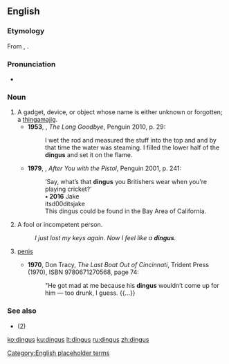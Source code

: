 ==English==

===Etymology===
From {{etyl|nl|en}} {{m|nl|dinges}}, {{m|nl|ding||thing}}.

===Pronunciation===
* {{IPA|/ˈdɪŋɡəs/|lang=en}}

===Noun===
{{en-noun|es}}

# A gadget, device, or object whose name is either unknown or forgotten; a [[thingamajig]].
#* '''1953''', {{w|Raymond Chandler}}, ''The Long Goodbye'', Penguin 2010, p. 29:
#*: I wet the rod and measured the stuff into the top and and by that time the water was steaming. I filled the lower half of the '''dingus''' and set it on the flame.
#* '''1979''', {{w|Kyril Bonfiglioli}}, ''After You with the Pistol'', Penguin 2001, p. 241:
#*: ‘Say, what’s that '''dingus''' you Britishers wear when you’re playing cricket?’
#*: 
#*: '''• 2016''' Jake
#*: 
#*: itsd00ditsjake
#*: This dingus could be found in the Bay Area of California. 
# A fool or incompetent person.
#: ''I just lost my keys again. Now I feel like a '''dingus'''.''
# {{label|en|slang|vulgar}} [[penis]]
#* '''1970''', Don Tracy, ''The Last Boat Out of Cincinnati'', Trident Press (1970), ISBN 9780671270568, page 74:
#*: "He got mad at me because his '''dingus''' wouldn’t come up for him — too drunk, I guess. {{…}}

===See also===
* {{l|en|doofus}} (2)

[[Category:English placeholder terms]]

[[ko:dingus]]
[[ku:dingus]]
[[lt:dingus]]
[[ru:dingus]]
[[zh:dingus]]